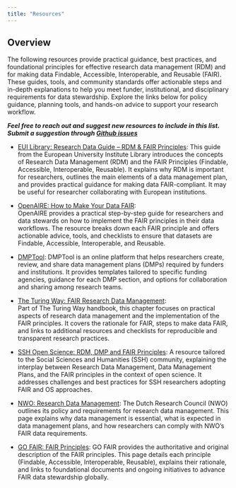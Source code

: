 ```yaml
---
title: "Resources"
---
```

## Overview

The following resources provide practical guidance, best practices, and foundational principles for effective research data management (RDM) and for making data Findable, Accessible, Interoperable, and Reusable (FAIR). These guides, tools, and community standards offer actionable steps and in-depth explanations to help you meet funder, institutional, and disciplinary requirements for data stewardship. Explore the links below for policy guidance, planning tools, and hands-on advice to support your research workflow. 

***Feel free to reach out and suggest new resources to include in this list. Submit a suggestion through [Github issues](https://github.com/ESIPFed/esipDMP/issues/new/choose)***


- [EUI Library: Research Data Guide – RDM & FAIR Principles](https://eui-library.github.io/research-data-guide/):
This guide from the European University Institute Library introduces the concepts of Research Data Management (RDM) and the FAIR Principles (Findable, Accessible, Interoperable, Reusable). It explains why RDM is important for researchers, outlines the main elements of a data management plan, and provides practical guidance for making data FAIR-compliant. It may be useful for researcher collaborating with European institutions.



- [OpenAIRE: How to Make Your Data FAIR](https://www.openaire.eu/how-to-make-your-data-fair):  
OpenAIRE provides a practical step-by-step guide for researchers and data stewards on how to implement the FAIR principles in their data workflows. The resource breaks down each FAIR principle and offers actionable advice, tools, and checklists to ensure that datasets are Findable, Accessible, Interoperable, and Reusable.

- [DMPTool](https://dmptool.org/): 
DMPTool is an online platform that helps researchers create, review, and share data management plans (DMPs) required by funders and institutions. It provides templates tailored to specific funding agencies, guidance for each DMP section, and options for collaboration and sharing among research teams.


- [The Turing Way: FAIR Research Data Management](https://book.the-turing-way.org/reproducible-research/rdm/rdm-fair.html):  
Part of The Turing Way handbook, this chapter focuses on practical aspects of research data management and the implementation of the FAIR principles. It covers the rationale for FAIR, steps to make data FAIR, and links to additional resources and checklists for reproducible and transparent research practices.



- [SSH Open Science: RDM, DMP and FAIR Principles](https://ssh-tot-fair-by-design.github.io/OS-RDM-SSH/latest/1.%20Planning/Doing%20research%20in%20the%20SSH%20OS%20landscape/1.8%20RDM,%20DMP%20and%20FAIR%20Principles/):
A resource tailored to the Social Sciences and Humanities (SSH) community, explaining the interplay between Research Data Management, Data Management Plans, and the FAIR principles in the context of open science. It addresses challenges and best practices for SSH researchers adopting FAIR and OS approaches.



- [NWO: Research Data Management](https://www.nwo.nl/en/research-data-management):
The Dutch Research Council (NWO) outlines its policy and requirements for research data management. This page explains why data management is essential, what is expected in data management plans, and how researchers can comply with NWO’s FAIR data requirements.

- [GO FAIR: FAIR Principles](https://www.go-fair.org/fair-principles/):
GO FAIR provides the authoritative and original description of the FAIR principles. This page details each principle (Findable, Accessible, Interoperable, Reusable), explains their rationale, and links to foundational documents and ongoing initiatives to advance FAIR data stewardship globally.


